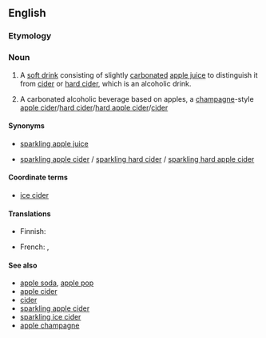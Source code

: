 ==English==

===Etymology===
{{compound|lang=en|sparkling|cider}}

===Noun===
{{en-noun|~}}

# {{lb|en|US|trade term}} A [[soft drink]] consisting of slightly [[carbonated]] [[apple juice]] to distinguish it from [[cider]] or [[hard cider]], which is an alcoholic drink.
# {{lb|en|Canada}} A carbonated alcoholic beverage based on apples, a [[champagne]]-style [[apple cider]]/[[hard cider]]/[[hard apple cider]]/[[cider]]

====Synonyms====
* {{sense|soft drink}} [[sparkling apple juice]]
* {{sense|alcoholic potable}} [[sparkling apple cider]] / [[sparkling hard cider]] / [[sparkling hard apple cider]]

====Coordinate terms====
* {{sense|alcoholic potable}} [[ice cider]]

====Translations====
{{trans-top|soft drink}}
* Finnish: {{t|fi|hiilihapotettu omenamehu}}
{{trans-mid}}
{{trans-bottom}}

{{trans-top|alcoholic potable}}
* French: {{t|fr|cidre mousseux}}, {{t|fr|cidre pétillant}}
{{trans-mid}}
{{trans-bottom}}

====See also====
* [[apple soda]], [[apple pop]]
* [[apple cider]]
* [[cider]]
* [[sparkling apple cider]]
* [[sparkling ice cider]]
* [[apple champagne]]